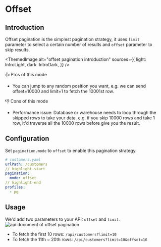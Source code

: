
# Offset

## Introduction

Offset pagination is the simplest pagination strategy, it uses `limit` parameter to select a certain number of results and `offset` parameter to skip results.

<ThemedImage
  alt="offset pagination introduction"
  sources={{
    light: IntroLight,
    dark: IntroDark,
  }}
/>

👍 Pros of this mode

- You can jump to any random position you want, e.g. we can send offset=10000 and limit=1 to fetch the 10001st row.

👎 Cons of this mode

- Performance issue: Database or warehouse needs to loop through the skipped rows to take your data. e.g. if you skip 10000 rows and take 1 row, it'd traverse all the 10000 rows before give you the result.

## Configuration

Set `pagination.mode` to `offset` to enable this pagination strategy.

```yaml
# customers.yaml
urlPath: /customers
// highlight-start
pagination:
  mode: offset
// highlight-end
profiles:
  - pg
```

## Usage

We'd add two parameters to your API: `offset` and `limit`.
![api document of offset pagination](./img/offset-parameters.png)

- To fetch the first 10 rows: `/api/customers?limit=10`
- To fetch the 11th ~ 20th rows: `/api/customers?limit=10&offset=10`
